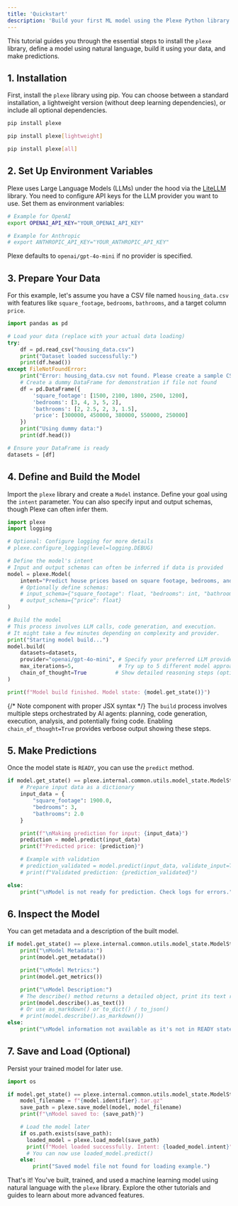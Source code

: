 ```yaml
---
title: 'Quickstart'
description: 'Build your first ML model using the Plexe Python library in minutes.'
---
```


This tutorial guides you through the essential steps to install the `plexe` library, define a model using natural language, build it using your data, and make predictions.

## 1. Installation

First, install the `plexe` library using pip. You can choose between a standard installation, a lightweight version (without deep learning dependencies), or include all optional dependencies.

```bash {{ label: "Standard Installation" }}
pip install plexe
```

```bash {{ label: "Lightweight Installation" }}
pip install plexe[lightweight]
```

```bash {{ label: "Include Deep Learning" }}
pip install plexe[all]
```

## 2\. Set Up Environment Variables

Plexe uses Large Language Models (LLMs) under the hood via the [LiteLLM](https://docs.litellm.ai/docs/providers) library. You need to configure API keys for the LLM provider you want to use. Set them as environment variables:

```bash
# Example for OpenAI
export OPENAI_API_KEY="YOUR_OPENAI_API_KEY"

# Example for Anthropic
# export ANTHROPIC_API_KEY="YOUR_ANTHROPIC_API_KEY"
```

Plexe defaults to `openai/gpt-4o-mini` if no provider is specified.

## 3\. Prepare Your Data

For this example, let's assume you have a CSV file named `housing_data.csv` with features like `square_footage`, `bedrooms`, `bathrooms`, and a target column `price`.

```python
import pandas as pd

# Load your data (replace with your actual data loading)
try:
    df = pd.read_csv("housing_data.csv")
    print("Dataset loaded successfully:")
    print(df.head())
except FileNotFoundError:
    print("Error: housing_data.csv not found. Please create a sample CSV.")
    # Create a dummy DataFrame for demonstration if file not found
    df = pd.DataFrame({
        'square_footage': [1500, 2100, 1800, 2500, 1200],
        'bedrooms': [3, 4, 3, 5, 2],
        'bathrooms': [2, 2.5, 2, 3, 1.5],
        'price': [300000, 450000, 380000, 550000, 250000]
    })
    print("Using dummy data:")
    print(df.head())

# Ensure your DataFrame is ready
datasets = [df]
```

## 4\. Define and Build the Model

Import the `plexe` library and create a `Model` instance. Define your goal using the `intent` parameter. You can also specify input and output schemas, though Plexe can often infer them.

```python
import plexe
import logging

# Optional: Configure logging for more details
# plexe.configure_logging(level=logging.DEBUG)

# Define the model's intent
# Input and output schemas can often be inferred if data is provided
model = plexe.Model(
    intent="Predict house prices based on square footage, bedrooms, and bathrooms."
    # Optionally define schemas:
    # input_schema={"square_footage": float, "bedrooms": int, "bathrooms": float},
    # output_schema={"price": float}
)

# Build the model
# This process involves LLM calls, code generation, and execution.
# It might take a few minutes depending on complexity and provider.
print("Starting model build...")
model.build(
    datasets=datasets,
    provider="openai/gpt-4o-mini", # Specify your preferred LLM provider
    max_iterations=5,              # Try up to 5 different model approaches
    chain_of_thought=True         # Show detailed reasoning steps (optional)
)

print(f"Model build finished. Model state: {model.get_state()}")
```

{/* Note component with proper JSX syntax */}
<Note>
  The `build` process involves multiple steps orchestrated by AI agents: planning, code generation, execution, analysis, and potentially fixing code. Enabling `chain_of_thought=True` provides verbose output showing these steps.
</Note>

## 5\. Make Predictions

Once the model state is `READY`, you can use the `predict` method.

```python
if model.get_state() == plexe.internal.common.utils.model_state.ModelState.READY:
    # Prepare input data as a dictionary
    input_data = {
        "square_footage": 1900.0,
        "bedrooms": 3,
        "bathrooms": 2.0
    }

    print(f"\nMaking prediction for input: {input_data}")
    prediction = model.predict(input_data)
    print(f"Predicted price: {prediction}")

    # Example with validation
    # prediction_validated = model.predict(input_data, validate_input=True, validate_output=True)
    # print(f"Validated prediction: {prediction_validated}")

else:
    print("\nModel is not ready for prediction. Check logs for errors.")

```

## 6\. Inspect the Model

You can get metadata and a description of the built model.

```python
if model.get_state() == plexe.internal.common.utils.model_state.ModelState.READY:
    print("\nModel Metadata:")
    print(model.get_metadata())

    print("\nModel Metrics:")
    print(model.get_metrics())

    print("\nModel Description:")
    # The describe() method returns a detailed object, print its text representation
    print(model.describe().as_text())
    # Or use as_markdown() or to_dict() / to_json()
    # print(model.describe().as_markdown())
else:
    print("\nModel information not available as it's not in READY state.")
```

## 7\. Save and Load (Optional)

Persist your trained model for later use.

```python
import os

if model.get_state() == plexe.internal.common.utils.model_state.ModelState.READY:
    model_filename = f"{model.identifier}.tar.gz"
    save_path = plexe.save_model(model, model_filename)
    print(f"\nModel saved to: {save_path}")

    # Load the model later
    if os.path.exists(save_path):
      loaded_model = plexe.load_model(save_path)
      print(f"Model loaded successfully. Intent: {loaded_model.intent}")
      # You can now use loaded_model.predict()
    else:
        print("Saved model file not found for loading example.")

```

That's it\! You've built, trained, and used a machine learning model using natural language with the `plexe` library. Explore the other tutorials and guides to learn about more advanced features.